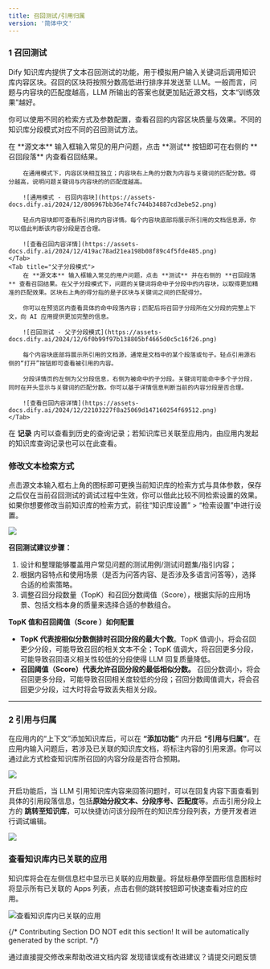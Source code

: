 ```yaml
---
title: 召回测试/引用归属
version: '简体中文'
---
```


### 1 召回测试

Dify 知识库内提供了文本召回测试的功能，用于模拟用户输入关键词后调用知识库内容区块。召回的区块将按照分数高低进行排序并发送至 LLM。一般而言，问题与内容块的匹配度越高，LLM 所输出的答案也就更加贴近源文档，文本“训练效果”越好。

你可以使用不同的检索方式及参数配置，查看召回的内容区块质量与效果。不同的知识库分段模式对应不同的召回测试方法。

<Tabs>
    <Tab title="通用模式">
        在 **源文本** 输入框输入常见的用户问题，点击 **测试** 按钮即可在右侧的 **召回段落** 内查看召回结果。
        
        在通用模式下，内容区块相互独立；内容块右上角的分数为内容与关键词的匹配分数。得分越高，说明问题关键词与内容块的的匹配度越高。
        
        ![通用模式 - 召回内容块](https://assets-docs.dify.ai/2024/12/806967bb36e74fc744b34887cd3ebe52.png)
        
        轻点内容块即可查看所引用的内容详情。每个内容块底部将展示所引用的文档信息源，你可以借此判断该内容分段是否合理。
        
        ![查看召回内容详情](https://assets-docs.dify.ai/2024/12/419ac78ad21ea198b08f89c4f5fde485.png)
    </Tab>
    <Tab title="父子分段模式">
        在 **源文本** 输入框输入常见的用户问题，点击 **测试** 并在右侧的 **召回段落** 查看召回结果。在父子分段模式下，问题的关键词将命中子分段中的内容块，以取得更加精准的匹配效果。区块右上角的得分指的是子区块与关键词之间的匹配得分。
        
        你可以在预览区内查看具体的命中段落内容；匹配后将召回子分段所在父分段的完整上下文，向 AI 应用提供更加完整的信息。

        ![召回测试 - 父子分段模式](https://assets-docs.dify.ai/2024/12/6f0b99f97b138805bf4665d0c5c16f26.png)

        每个内容块底部将展示所引用的文档源，通常是文档中的某个段落或句子。轻点引用源右侧的“打开”按钮即可查看被引用的内容。
        
        分段详情页的左侧为父分段信息，右侧为被命中的子分段。关键词可能命中多个子分段，同时在开头显示与关键词的匹配分数。你可以基于详情信息判断当前的内容分段是否合理。
        
        ![查看召回内容详情](https://assets-docs.dify.ai/2024/12/22103227f8a25069d147160254f69512.png)
    </Tab>
</Tabs>
    
在 **记录** 内可以查看到历史的查询记录；若知识库已关联至应用内，由应用内发起的知识库查询记录也可以在此查看。

### 修改文本检索方式

点击源文本输入框右上角的图标即可更换当前知识库的检索方式与具体参数，保存之后仅在当前召回测试的调试过程中生效，你可以借此比较不同检索设置的效果。如果你想要修改当前知识库的检索方式，前往“知识库设置” > “检索设置”中进行设置。

![](https://assets-docs.dify.ai/2024/12/86b78cb114a843c9dedcba1fe12e3b02.png)

**召回测试建议步骤：**

1. 设计和整理能够覆盖用户常见问题的测试用例/测试问题集/指引内容；
2. 根据内容特点和使用场景（是否为问答内容、是否涉及多语言问答等），选择合适的检索策略。
3. 调整召回分段数量（TopK）和召回分数阈值（Score），根据实际的应用场景、包括文档本身的质量来选择合适的参数组合。

**TopK 值和召回阈值（Score ）如何配置**

* **TopK 代表按相似分数倒排时召回分段的最大个数**。TopK 值调小，将会召回更少分段，可能导致召回的相关文本不全；TopK 值调大，将召回更多分段，可能导致召回语义相关性较低的分段使得 LLM 回复质量降低。
* **召回阈值（Score）代表允许召回分段的最低相似分数。** 召回分数调小，将会召回更多分段，可能导致召回相关度较低的分段；召回分数阈值调大，将会召回更少分段，过大时将会导致丢失相关分段。

***

### 2 引用与归属

在应用内的“上下文”添加知识库后，可以在 **“添加功能”** 内开启 **“引用与归属”**。在应用内输入问题后，若涉及已关联的知识库文档，将标注内容的引用来源。你可以通过此方式检查知识库所召回的内容分段是否符合预期。

![](https://assets-docs.dify.ai/2025/03/a2e4db6635634e99a9aeb91341b53d1c.png)

开启功能后，当 LLM 引用知识库内容来回答问题时，可以在回复内容下面查看到具体的引用段落信息，包括**原始分段文本、分段序号、匹配度**等。点击引用分段上方的 **跳转至知识库**，可以快捷访问该分段所在的知识库分段列表，方便开发者进行调试编辑。

![](https://assets-docs.dify.ai/2025/03/1d82a0e1032f97e5832ed2ca7cb99fb2.png)

### 查看知识库内已关联的应用

知识库将会在左侧信息栏中显示已关联的应用数量。将鼠标悬停至圆形信息图标时将显示所有已关联的 Apps 列表，点击右侧的跳转按钮即可快速查看对应的应用。

![查看知识库内已关联的应用](https://assets-docs.dify.ai/2024/12/28899b9b0eba8996f364fb74e5b94c7f.png)

{/*
Contributing Section
DO NOT edit this section!
It will be automatically generated by the script.
*/}

<CardGroup cols="2">
    <Card
        title="编辑此页面"
        icon="pen-to-square"
        href="https://github.com/langgenius/dify-docs/edit/main/zh-hans/guides/knowledge-base/retrieval-test-and-citation.mdx"
    >
        通过直接提交修改来帮助改进文档内容
    </Card>
    <Card
        title="提交问题"
        icon="github"
        href="https://github.com/langgenius/dify-docs/issues/new?title=文档问题%3A%20eval-test-and-citat&body=%23%23%20问题描述%0A%3C%21--%20请简要描述您发现的问题%20--%3E%0A%0A%23%23%20页面链接%0Ahttps%3A%2F%2Fgithub.com%2Flanggenius%2Fdify-docs%2Fblob%2Fmain%2Fzh-hans/guides/knowledge-base%2Fretrieval-test-and-citation.mdx%0A%0A%23%23%20建议修改%0A%3C%21--%20如果有具体的修改建议，请在此说明%20--%3E%0A%0A%3C%21--%20感谢您对文档质量的关注！%20--%3E"
    >
        发现错误或有改进建议？请提交问题反馈
    </Card>
</CardGroup>
